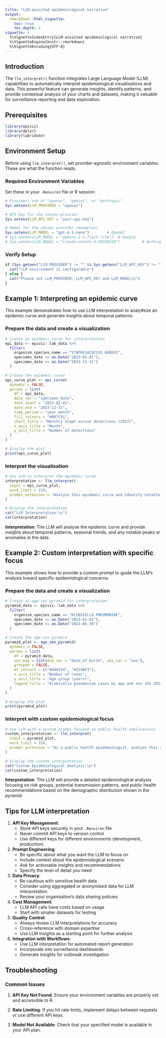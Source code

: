 ```yaml
---
title: "LLM-assisted epidemiological narrative"
output:
  rmarkdown::html_vignette:
    toc: true
    toc_depth: 2
vignette: >
  %\VignetteIndexEntry{LLM-assisted epidemiological narrative}
  %\VignetteEngine{knitr::rmarkdown}
  %\VignetteEncoding{UTF-8}
---
```


## Introduction

The `llm_interpret()` function integrates Large Language Model (LLM) capabilities to automatically interpret epidemiological visualisations and data. This powerful feature can generate insights, identify patterns, and provide contextual analysis of your charts and datasets, making it valuable for surveillance reporting and data exploration.

## Prerequisites

```r
library(epiviz)
library(dplyr)
library(lubridate)
```

## Environment Setup

Before using `llm_interpret()`, set provider-agnostic environment variables. These are what the function reads.

### Required Environment Variables

Set these in your `.Renviron` file or R session:

```r
# Provider: one of "openai", "gemini", or "anthropic"
Sys.setenv(LLM_PROVIDER = "openai")

# API key for the chosen provider
Sys.setenv(LLM_API_KEY = "your-api-key")

# Model for the chosen provider (examples)
Sys.setenv(LLM_MODEL = "gpt-4.1-nano")        # OpenAI
# Sys.setenv(LLM_MODEL = "gemini-2.5-flash-lite")  # Google
# Sys.setenv(LLM_MODEL = "claude-sonnet-4-20250514")          # Anthropic
```

### Verify Setup

```r
if (Sys.getenv("LLM_PROVIDER") != "" && Sys.getenv("LLM_API_KEY") != "" && Sys.getenv("LLM_MODEL") != "") {
  cat("LLM environment is configured\n")
} else {
  cat("Please set LLM_PROVIDER, LLM_API_KEY and LLM_MODEL\n")
}
```

## Example 1: Interpreting an epidemic curve

This example demonstrates how to use LLM interpretation to analy#sze an epidemic curve and generate insights about temporal patterns.

### Prepare the data and create a visualization

```r
# Create an epidemic curve for interpretation
epi_data <- epiviz::lab_data %>%
  filter(
    organism_species_name == "STAPHYLOCOCCUS AUREUS",
    specimen_date >= as.Date("2023-01-01"),
    specimen_date <= as.Date("2023-12-31")
  )

# Create the epidemic curve
epi_curve_plot <- epi_curve(
  dynamic = FALSE,
  params = list(
    df = epi_data,
    date_var = "specimen_date",
    date_start = "2023-01-01",
    date_end = "2023-12-31",
    time_period = "year_month",
    fill_colours = "#007C91",
    chart_title = "Monthly Staph aureus detections (2023)",
    x_axis_title = "Month",
    y_axis_title = "Number of detections"
  )
)

# Display the plot
print(epi_curve_plot)
```

### Interpret the visualisation

```r
# Use LLM to interpret the epidemic curve
interpretation <- llm_interpret(
  input = epi_curve_plot,
  word_limit = 120,
  prompt_extension = "Analyse this epidemic curve and identify notable patterns, trends, or anomalies. Focus on seasonal patterns and potential outbreak periods."
)

# Display the interpretation
cat("LLM Interpretation:\n")
cat(interpretation)
```

**Interpretation**: The LLM will analyse the epidemic curve and provide insights about temporal patterns, seasonal trends, and any notable peaks or anomalies in the data.

## Example 2: Custom interpretation with specific focus

This example shows how to provide a custom prompt to guide the LLM's analysis toward specific epidemiological concerns.

### Prepare the data and create a visualization

```r
# Create an age-sex pyramid for interpretation
pyramid_data <- epiviz::lab_data %>%
  filter(
    organism_species_name == "KLEBSIELLA PNEUMONIAE",
    specimen_date >= as.Date("2023-01-01"),
    specimen_date <= as.Date("2023-06-30")
  )

# Create the age-sex pyramid
pyramid_plot <- age_sex_pyramid(
  dynamic = FALSE,
  params = list(
    df = pyramid_data,
    var_map = list(dob_var = "date_of_birth", sex_var = "sex"),
    grouped = FALSE,
    mf_colours = c("#440154", "#2196F3"),
    x_axis_title = "Number of cases",
    y_axis_title = "Age group (years)",
    legend_title = "Klebsiella pneumoniae cases by age and sex (H1 2023)"
  )
)

# Display the plot
print(pyramid_plot)
```

### Interpret with custom epidemiological focus

```r
# Use LLM with a custom prompt focused on public health implications
custom_interpretation <- llm_interpret(
  input = pyramid_plot,
  word_limit = 150,
  prompt_extension = "As a public health epidemiologist, analyze this age-sex pyramid for Klebsiella pneumoniae cases. Identify which demographic groups are most at risk, discuss potential risk factors, and suggest targeted prevention strategies. Consider healthcare-associated infections and community transmission patterns."
)

# Display the custom interpretation
cat("Custom Epidemiological Analysis:\n")
cat(custom_interpretation)
```

**Interpretation**: The LLM will provide a detailed epidemiological analysis focusing on risk groups, potential transmission patterns, and public health recommendations based on the demographic distribution shown in the pyramid.

## Tips for LLM interpretation

1. **API Key Management**: 
   - Store API keys securely in your `.Renviron` file
   - Never commit API keys to version control
   - Use different keys for different environments (development, production)

2. **Prompt Engineering**:
   - Be specific about what you want the LLM to focus on
   - Include context about the epidemiological scenario
   - Ask for actionable insights and recommendations
   - Specify the level of detail you need

3. **Data Privacy**:
   - Be cautious with sensitive health data
   - Consider using aggregated or anonymised data for LLM interpretation
   - Review your organisation's data sharing policies

4. **Cost Management**:
   - LLM API calls have costs based on usage
   - Start with smaller datasets for testing

5. **Quality Control**:
   - Always review LLM interpretations for accuracy
   - Cross-reference with domain expertise
   - Use LLM insights as a starting point for further analysis

6. **Integration with Workflows**:
   - Use LLM interpretation for automated report generation
   - Incorporate into surveillance dashboards
   - Generate insights for outbreak investigation


## Troubleshooting

### Common Issues

1. **API Key Not Found**: Ensure your environment variables are properly set and accessible to R.

2. **Rate Limiting**: If you hit rate limits, implement delays between requests or use different API keys.

3. **Model Not Available**: Check that your specified model is available in your API plan.





